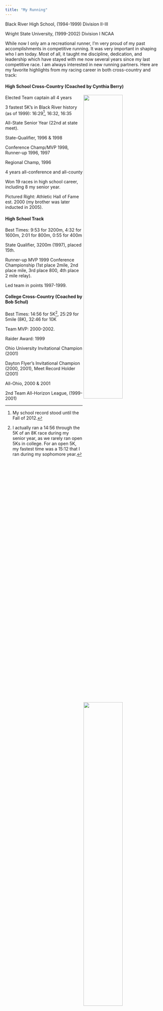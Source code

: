 ```yaml
---
title: "My Running"
---
```


Black River High School, (1994-1999) Division II-III

Wright State University, (1999-2002) Division I NCAA

While now I only am a recreational runner, I'm very proud of my past accomplishments in competitive running. It was very important in shaping who I am today. Most of all, it taught me discipline, dedication, and leadership which have stayed with me now several years since my last competitive race. I am always interested in new running partners. Here are my favorite highlights from my racing career in both cross-country and track:

#### High School Cross-Country (Coached by Cynthia Berry)

<img src="halloffame.jpg" style="width:50%" align="right">

Elected Team captain all 4 years

3 fastest 5K's in Black River history (as of 1999): 16:29^[My school record stood until the Fall of 2012.], 16:32, 16:35 

All-State Senior Year (22nd at state meet).

State-Qualifier, 1996 & 1998

Conference Champ/MVP 1998, Runner-up 1996, 1997

Regional Champ, 1996

4 years all-conference and all-county

Won 19 races in high school career, including 8 my senior year. 

Pictured Right: Athletic Hall of Fame est. 2000 (my brother was later inducted in 2005).

#### High School Track

Best Times: 9:53 for 3200m, 4:32 for 1600m, 2:01 for 800m, 0:55 for 400m

State Qualifier, 3200m (1997), placed 15th.

Runner-up MVP 1999 Conference Championship (1st place 2mile, 2nd place mile, 3rd place 800, 4th place 2 mile relay).

Led team in points 1997-1999.

#### College Cross-Country (Coached by Bob Schul)

<img src="mural.jpg" style="width:50%" align="right">

Best Times: 14:56 for 5K^[I actually ran a 14:56 through the 5K of an 8K race during my senior year, as we rarely ran open 5Ks in college. For an open 5K, my fastest time was a 15:12 that I ran during my sophomore year.], 25:29 for 5mile (8K), 32:46 for 10K

Team MVP: 2000-2002.

Raider Award: 1999

Ohio University Invitational Champion (2001)

Dayton Flyer's Invitational Champion (2000, 2001), Meet Record Holder (2001)

All-Ohio, 2000 & 2001

2nd Team All-Horizon League, (1999-2001)  




